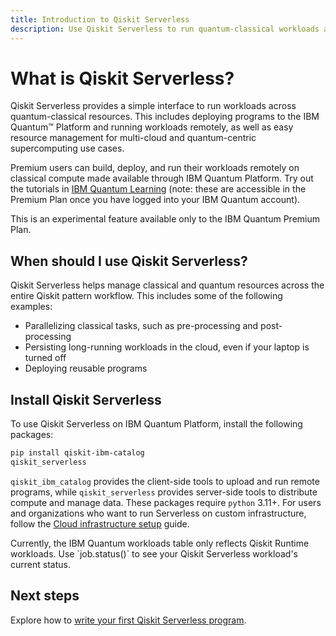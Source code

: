 ```yaml
---
title: Introduction to Qiskit Serverless
description: Use Qiskit Serverless to run quantum-classical workloads across the cloud and on quantum-centric supercomputers.
---
```


# What is Qiskit Serverless?

Qiskit Serverless provides a simple interface to run workloads across quantum-classical resources. This includes deploying programs to the IBM Quantum&trade; Platform and running workloads remotely, as well as easy resource management for multi-cloud and quantum-centric supercomputing use cases.

Premium users can build, deploy, and run their workloads remotely on classical compute made available through IBM Quantum Platform. Try out the tutorials in [IBM Quantum Learning](https://learning.quantum.ibm.com/catalog/tutorials?topics=qiskit-patterns) (note: these are accessible in the Premium Plan once you have logged into your IBM Quantum account).

<Admonition type="note">
    This is an experimental feature available only to the IBM Quantum Premium Plan.
</Admonition>

## When should I use Qiskit Serverless?

Qiskit Serverless helps manage classical and quantum resources across the entire Qiskit pattern workflow. This includes some of the following examples:

- Parallelizing classical tasks, such as pre-processing and post-processing
- Persisting long-running workloads in the cloud, even if your laptop is turned off
- Deploying reusable programs

## Install Qiskit Serverless

To use Qiskit Serverless on IBM Quantum Platform, install the following packages:

```bash
pip install qiskit-ibm-catalog
qiskit_serverless
```

`qiskit_ibm_catalog` provides the client-side tools to upload and run remote programs, while `qiskit_serverless` provides server-side tools to distribute compute and manage data. These packages require `python` 3.11+. For users and organizations who want to run Serverless on custom infrastructure, follow the [Cloud infrastructure setup](https://qiskit.github.io/qiskit-serverless/cloud.html) guide.

<Admonition type="tip">
Currently, the IBM Quantum workloads table only reflects Qiskit Runtime workloads. Use `job.status()` to see your Qiskit Serverless workload's current status.
</Admonition>

## Next steps

<Admonition type="info" title="Recommendations">

Explore how to [write your first Qiskit Serverless program](./serverless-first-program).

</Admonition>
